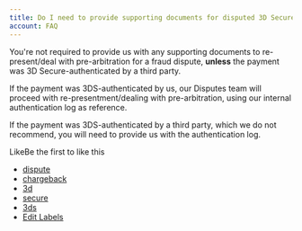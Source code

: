 ```yaml
---
title: Do I need to provide supporting documents for disputed 3D Secure payments?
account: FAQ 
---
```

You're not required to provide us with any supporting documents to re-present/deal with pre-arbitration for a fraud dispute, **unless** the payment was 3D Secure-authenticated by a third party.

If the payment was 3DS-authenticated by us, our Disputes team will proceed with re-presentment/dealing with pre-arbitration, using our internal authentication log as reference.

If the payment was 3DS-authenticated by a third party, which we do not recommend, you will need to provide us with the authentication log.

LikeBe the first to like this

*   [dispute](/label/FAQ/dispute)
*   [chargeback](/label/FAQ/chargeback)
*   [3d](/label/FAQ/3d)
*   [secure](/label/FAQ/secure)
*   [3ds](/label/FAQ/3ds)
*   [Edit Labels](# "Edit Labels (Type 'l')")




